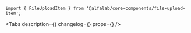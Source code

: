 


<Meta
    title='Компоненты/FileUploadItem'
    component={FileUploadItem}
/>

<!-- Canvas -->

<Story name='FileUploadItem'>
    <div style={{ width: 500 }}>
        <FileUploadItem
            name={text('name', 'Довольно длинное название файла.pdf')}
            uploadDate={text('uploadDate', '22.01.2018')}
            downloadLink={text('downloadLink', '')}
            error={text('error', '')}
            size={ number('size', 500000000) }
            uploadStatus={select('uploadStatus', ['ERROR', 'SUCCESS', 'LOADING', 'UPLOADING'], undefined)}
            uploadPercent={number('uploadPercent', undefined)}
            showDelete={boolean('showDelete', false)}
            showRestore={boolean('showRestore', false)}
        />
    </div>
</Story>

<!-- Docs -->

<ComponentHeader
    name='FileUploadItem'
    version={version}
    package='@alfalab/core-components/file-upload-item'
    stage={1}
/>

```tsx
import { FileUploadItem } from '@alfalab/core-components/file-upload-item';
```

<Tabs
    description={<Description />}
    changelog={<Changelog />}
    props={<Props of={FileUploadItem} />}
/>
